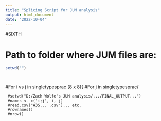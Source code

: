 ---
title: "Splicing Script for JUM analysis"
output: html_document
date: "2022-10-04"
---

#SIXTH

# Path to folder where JUM files are:
```{r}
setwd("")
```

```{r}

```

```{r}

```

#For i vs j in singletypesprac (8 x 8){
 #For j in singletypesprac{
 
     #setwd("D:/Zach Wolfe's JUM analysis/.../FINAL_OUTPUT...")
     #names <- c('i;j', i, j)
     #read.csv("A3S... .csv")... etc.
     #rownames()
     #nrow()